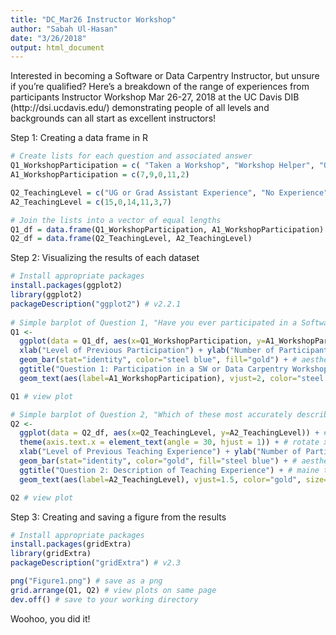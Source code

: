 ```yaml
---
title: "DC_Mar26 Instructor Workshop"
author: "Sabah Ul-Hasan"
date: "3/26/2018"
output: html_document
---
```

Interested in becoming a Software or Data Carpentry Instructor, but unsure if you're qualified? Here's a breakdown of the range of experiences from participants Instructor Workshop Mar 26-27, 2018 at the UC Davis DIB (http://dsi.ucdavis.edu/) demonstrating people of all levels and backgrounds can all start as excellent instructors! 

Step 1: Creating a data frame in R
```r
# Create lists for each question and associated answer
Q1_WorkshopParticipation = c( "Taken a Workshop", "Workshop Helper", "Organized a Workshop", "No BUT Familiar", "No NOT Familiar" )
A1_WorkshopParticipation = c(7,9,0,11,2)

Q2_TeachingLevel = c("UG or Grad Assistant Experience", "No Experience", "Taught Seminar or Workshop", "Instructor of Record", "Primary Education Experience", "Outreach or Demo Experience")
A2_TeachingLevel = c(15,0,14,11,3,7)

# Join the lists into a vector of equal lengths
Q1_df = data.frame(Q1_WorkshopParticipation, A1_WorkshopParticipation)
Q2_df = data.frame(Q2_TeachingLevel, A2_TeachingLevel)
```

Step 2: Visualizing the results of each dataset
```r
# Install appropriate packages
install.packages(ggplot2)
library(ggplot2)
packageDescription("ggplot2") # v2.2.1
 
# Simple barplot of Question 1, "Have you ever participated in a Software Carpentry or Data Carpentry Workshop?"
Q1 <-
  ggplot(data = Q1_df, aes(x=Q1_WorkshopParticipation, y=A1_WorkshopParticipation)) + # plot
  xlab("Level of Previous Participation") + ylab("Number of Participants") + # labeling axes
  geom_bar(stat="identity", color="steel blue", fill="gold") + # aesthetic
  ggtitle("Question 1: Participation in a SW or Data Carpentry Workshop") + # maine title
  geom_text(aes(label=A1_WorkshopParticipation), vjust=2, color="steel blue", size=5) # see number

Q1 # view plot

# Simple barplot of Question 2, "Which of these most accurately describes your teaching experience?"
Q2 <-
  ggplot(data = Q2_df, aes(x=Q2_TeachingLevel, y=A2_TeachingLevel)) + # plot
  theme(axis.text.x = element_text(angle = 30, hjust = 1)) + # rotate x axis labels
  xlab("Level of Previous Teaching Experience") + ylab("Number of Participants") + # labeling axes
  geom_bar(stat="identity", color="gold", fill="steel blue") + # aesthetic
  ggtitle("Question 2: Description of Teaching Experience") + # maine title
  geom_text(aes(label=A2_TeachingLevel), vjust=1.5, color="gold", size=5) # see number

Q2 # view plot
```

Step 3: Creating and saving a figure from the results
```r
# Install appropriate packages
install.packages(gridExtra)
library(gridExtra)
packageDescription("gridExtra") # v2.3

png("Figure1.png") # save as a png
grid.arrange(Q1, Q2) # view plots on same page
dev.off() # save to your working directory
```

Woohoo, you did it!
